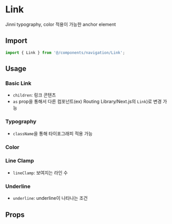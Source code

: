 
<Meta of={LinkStories} />

# Link

Jinni typography, color 적용이 가능한 anchor element

## Import

```js
import { Link } from '@/components/navigation/Link';
```

## Usage

### Basic Link

- `children`: 링크 콘텐츠
- `as` prop을 통해서 다른 컴포넌트(ex) Routing Library/Next.js의 `Link`)로 변경 가능

<Canvas of={LinkStories.BasicLink} />

### Typography

- `className`을 통해 타이포그래피 적용 가능

<Canvas of={LinkStories.Typography} />

### Color

<Canvas of={LinkStories.Color} />

### Line Clamp

- `lineClamp`: 보여지는 라인 수

<Canvas of={LinkStories.LineClamp} />

### Underline

- `underline`: underline이 나타나는 조건

<Canvas of={LinkStories.Underline} />

## Props

<ArgTypes of={LinkStories} sort="alpha" />
